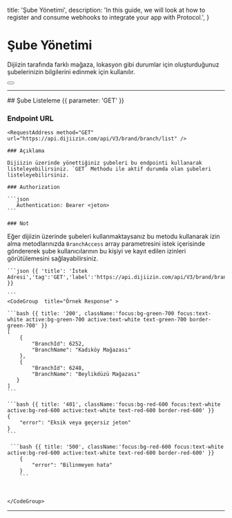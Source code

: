   title: 'Şube Yönetimi',
  description:
    'In this guide, we will look at how to register and consume webhooks to integrate your app with Protocol.',
}

# Şube Yönetimi

Dijiizin tarafında farklı mağaza, lokasyon gibi durumlar için oluşturduğunuz şubelerinizin bilgilerini edinmek için kullanılır.

<div className="not-prose">
  <Button
    href="#sube-listeleme"
    variant="text"
    arrow="right"
    children="Şube Listeleme"
  />
</div>



---



<Row>

  <Col>
  ## Şube Listeleme {{ parameter: 'GET' }}


  ### Endpoint URL
    <RequestAddress method="GET" url="https://api.dijiizin.com/api/V3/brand/branch/list" />

    ### Açıklama

    Dijiizin üzerinde yönettiğiniz şubeleri bu endpointi kullanarak listeleyebilirsiniz. `GET` Methodu ile aktif durumda olan şubeleri listeleyebilirsiniz.

    ### Authorization

    ```json
       Authentication: Bearer <jeton>
    ```

    ### Not

Eğer dijiizin üzerinde şubeleri kullanmaktaysanız bu metodu kullanarak izin alma metodlarınızda `BranchAccess` array parametresini istek içerisinde göndererek  şube kullanıcılarının bu kişiyi ve kayıt edilen izinleri görütülemesini sağlayabilirsiniz.





  </Col>
  <Col sticky>

    ```json {{ 'title': 'İstek Adresi','tag':'GET','label':'https://api.dijiizin.com/api/V3/brand/branch/list' }}

    ```
    <CodeGroup  title="Örnek Response" >

    ```bash {{ title: '200', className:'focus:bg-green-700 focus:text-white active:bg-green-700 active:text-white text-green-700 border-green-700' }}
    [
        {
            "BranchId": 6252,
            "BranchName": "Kadıköy Mağazası"
        },
        {
            "BranchId": 6248,
            "BranchName": "Beylikdüzü Mağazası"
       }
    ]
    ```

    ```bash {{ title: '401', className:'focus:bg-red-600 focus:text-white active:bg-red-600 active:text-white text-red-600 border-red-600' }}
    {
        "error": "Eksik veya geçersiz jeton"
    }
    ```

     ```bash {{ title: '500', className:'focus:bg-red-600 focus:text-white active:bg-red-600 active:text-white text-red-600 border-red-600' }}
        {
            "error": "Bilinmeyen hata"
        }
        ```



    </CodeGroup>


  </Col>

</Row>



---


